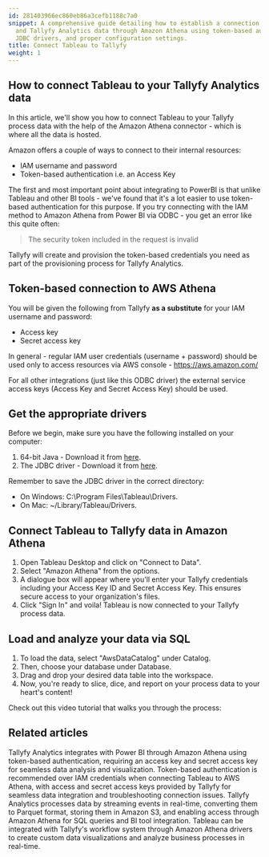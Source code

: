 ```yaml
---
id: 281403966ec860eb86a3cefb1188c7a0
snippet: A comprehensive guide detailing how to establish a connection between Tableau
  and Tallyfy Analytics data through Amazon Athena using token-based authentication,
  JDBC drivers, and proper configuration settings.
title: Connect Tableau to Tallyfy
weight: 1
---
```


## How to connect Tableau to your Tallyfy Analytics data

In this article, we'll show you how to connect Tableau to your Tallyfy process data with the help of the Amazon Athena connector - which is where all the data is hosted.

Amazon offers a couple of ways to connect to their internal resources:

* IAM username and password
* Token-based authentication i.e. an Access Key

The first and most important point about integrating to PowerBI is that unlike Tableau and other BI tools - we've found that it's a lot easier to use token-based authentication for this purpose. If you try connecting with the IAM method to Amazon Athena from Power BI via ODBC - you get an error like this quite often:

> The security token included in the request is invalid

Tallyfy will create and provision the token-based credentials you need as part of the provisioning process for Tallyfy Analytics.

## Token-based connection to AWS Athena

You will be given the following from Tallyfy **as a substitute** for your IAM username and password:

* Access key
* Secret access key

In general - regular IAM user credentials (username + password) should be used only to access resources via AWS console - https://aws.amazon.com/

For all other integrations (just like this ODBC driver) the external service access keys (Access Key and Secret Access Key) should be used.

## Get the appropriate drivers

Before we begin, make sure you have the following installed on your computer:

1. 64-bit Java - Download it from [here](https://java.com/en/download/manual.jsp).
2. The JDBC driver - Download it from [here](http://docs.aws.amazon.com/athena/latest/ug/connect-with-jdbc.html).

Remember to save the JDBC driver in the correct directory:

- On Windows: C:\Program Files\Tableau\Drivers.
- On Mac: ~/Library/Tableau/Drivers.

## Connect Tableau to Tallyfy data in Amazon Athena

1. Open Tableau Desktop and click on "Connect to Data".
2. Select "Amazon Athena" from the options.
3. A dialogue box will appear where you'll enter your Tallyfy credentials including your Access Key ID and Secret Access Key. This ensures secure access to your organization's files.
4. Click "Sign In" and voila! Tableau is now connected to your Tallyfy process data.

## Load and analyze your data via SQL

1. To load the data, select "AwsDataCatalog" under Catalog.
2. Then, choose your database under Database.
3. Drag and drop your desired data table into the workspace.
4. Now, you're ready to slice, dice, and report on your process data to your heart's content!

Check out this video tutorial that walks you through the process:

<lite-vimeo videoid="359349723"></lite-vimeo>


## Related articles
<CardGrid>
<LinkTitleCard header="<b>Powerbi > Connect PowerBI</b>" href="/products/pro/integrations/analytics/powerbi/how-to-analyze-tallyfy-workflows-with-power-bi/" > Tallyfy Analytics integrates with Power BI through Amazon Athena using token-based authentication, requiring an access key and secret access key for seamless data analysis and visualization. </LinkTitleCard>
<LinkTitleCard header="<b>Tableau > Troubleshoot issues</b>" href="/products/pro/integrations/analytics/tableau/how-to-troubleshoot-data-connection-issues-in-tallyfy/" > Token-based authentication is recommended over IAM credentials when connecting Tableau to AWS Athena, with access and secret access keys provided by Tallyfy for seamless data integration and troubleshooting connection issues. </LinkTitleCard>
<LinkTitleCard header="<b>Analytics > How Tallyfy Analytics works</b>" href="/products/pro/integrations/analytics/how-does-tallyfy-analytics-process-my-data/" > Tallyfy Analytics processes data by streaming events in real-time, converting them to Parquet format, storing them in Amazon S3, and enabling access through Amazon Athena for SQL queries and BI tool integration. </LinkTitleCard>
<LinkTitleCard header="<b>Analytics > Tableau</b>" href="/products/pro/integrations/analytics/tableau/" > Tableau can be integrated with Tallyfy's workflow system through Amazon Athena drivers to create custom data visualizations and analyze business processes in real-time. </LinkTitleCard>
</CardGrid>